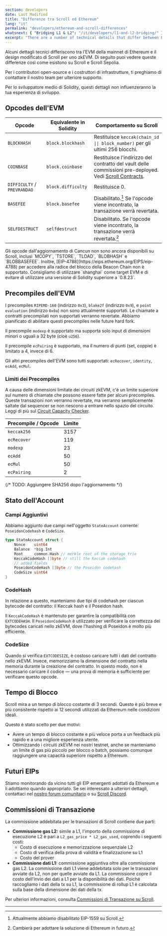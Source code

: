 ```yaml
---
section: developers
date: Last Modified
title: "Differenze tra Scroll ed Ethereum"
lang: "it"
permalink: "developers/ethereum-and-scroll-differences"
whatsnext: { "Bridging L1 & L2": "/it/developers/l1-and-l2-bridging/" }
excerpt: "There are a number of technical details that differ between Ethereum mainnet's EVM and Scroll's modified design for a zkEVM. Below you can see those differences as they exist now."
---
```



Alcuni dettagli tecnici differiscono tra l'EVM della mainnet di Ethereum e il design modificato di Scroll per uno zkEVM. Di seguito puoi vedere queste differenze così come esistono su Scroll e Scroll Sepolia.

Per i contributori open-source e i costruttori di infrastrutture, ti preghiamo di contattare il nostro team per ulteriore supporto.

<Aside type="tip" title="Non preoccuparti!">
  Per lo sviluppatore medio di Solidity, questi dettagli non influenzeranno la tua esperienza di sviluppo.
</Aside>

## Opcodes dell'EVM

| Opcode                      | Equivalente in Solidity | Comportamento su Scroll                                                                                     |
| --------------------------- | ----------------------- | ----------------------------------------------------------------------------------------------------------- |
| `BLOCKHASH`                 | `block.blockhash`       | Restituisce `keccak(chain_id \|\| block_number)` per gli ultimi 256 blocchi.                                 |
| `COINBASE`                  | `block.coinbase`        | Restituisce l'indirizzo del contratto del vault delle commissioni pre-deployed. Vedi [Scroll Contracts](/developers/scroll-contracts). |
| `DIFFICULTY` / `PREVRANDAO` | `block.difficulty`      | Restituisce 0.                                                                                                |
| `BASEFEE`                   | `block.basefee`         | Disabilitato.[^eip1559] Se l'opcode viene incontrato, la transazione verrà revertata.                        |
| `SELFDESTRUCT`              | `selfdestruct`          | Disabilitato. Se l'opcode viene incontrato, la transazione verrà revertata.[^willadpot]                       |

<Aside type="caution" title="">
Gli opcode dall'aggiornamento di Cancun non sono ancora disponibili su Scroll, inclusi `MCOPY`, `TSTORE`, `TLOAD`, `BLOBHASH` e `BLOBBASEFEE`. Inoltre, [EIP-4788](https://eips.ethereum.org/EIPS/eip-4788) per accedere alla radice del blocco della Beacon Chain non è supportato. Consigliamo di utilizzare `shanghai` come target EVM e di evitare di utilizzare una versione di Solidity superiore a `0.8.23`.
</Aside>

[^eip1559]: Attualmente abbiamo disabilitato EIP-1559 su Scroll.
[^willadpot]: Cambierà per adottare la soluzione di Ethereum in futuro.

## Precompiles dell'EVM

I precompiles `RIPEMD-160` (indirizzo `0x3`), `blake2f` (indirizzo `0x9`), e `point evaluation` (indirizzo `0x0a`) non sono attualmente supportati. Le chiamate a contratti precompilati non supportati verranno revertate. Abbiamo pianificato di abilitare questi precompiles nelle future hard fork.

Il precompile `modexp` è supportato ma supporta solo input di dimensioni minori o uguali a 32 byte (cioè `u256`).

Il precompile `ecPairing` è supportato, ma il numero di punti (set, coppie) è limitato a 4, invece di 6.

Gli altri precompiles dell'EVM sono tutti supportati: `ecRecover`, `identity`, `ecAdd`, `ecMul`.

### Limiti dei Precompiles

A causa delle dimensioni limitate dei circuiti zkEVM, c'è un limite superiore sul numero di chiamate che possono essere fatte per alcuni precompiles. Queste transazioni non verranno revertate, ma verranno semplicemente saltate dal sequencer se non riescono a entrare nello spazio del circuito. Leggi di più sul [Circuit Capacity Checker](/en/technology/sequencer/execution-node#circuit-capacity-checker).

| Precompile / Opcode | Limite | 
| ------------------- | ----- |
| `keccak256`         | 3157  |
| `ecRecover`         | 119   |
| `modexp`            | 23    |
| `ecAdd`             | 50    |
| `ecMul`             | 50    |
| `ecPairing`         | 2     |
{/* TODO: Aggiungere SHA256 dopo l'aggiornamento */}

## Stato dell'Account

### **Campi Aggiuntivi**

Abbiamo aggiunto due campi nell'oggetto `StateAccount` corrente: `PoseidonCodehash` e `CodeSize`.

```go
type StateAccount struct {
	Nonce    uint64
	Balance  *big.Int
	Root     common.Hash // merkle root of the storage trie
	KeccakCodeHash []byte // still the Keccak codehash
	// added fields
	PoseidonCodeHash []byte // the Poseidon codehash
	CodeSize uint64
}
```

### **CodeHash**

In relazione a questo, manteniamo due tipi di codehash per ciascun bytecode del contratto: il Keccak hash e il Poseidon hash.

Il `KeccakCodeHash` è mantenuto per garantire la compatibilità con `EXTCODEHASH`. Il `PoseidonCodeHash` è utilizzato per verificare la correttezza dei bytecodes caricati nello zkEVM, dove l'hashing di Poseidon è molto più efficiente.

### CodeSize

Quando si verifica `EXTCODESIZE`, è costoso caricare tutti i dati del contratto nello zkEVM. Invece, memorizziamo la dimensione del contratto nella memoria durante la creazione del contratto. In questo modo, non è necessario caricare il codice — una prova di memoria è sufficiente per verificare questo opcode.

## Tempo di Blocco

Scroll mira a un tempo di blocco costante di 3 secondi. Questo è più breve e più consistente rispetto ai 12 secondi utilizzati da Ethereum nelle condizioni ideali.

Questo è stato scelto per due motivi:

- Avere un tempo di blocco costante e più veloce porta a un feedback più rapido e a una migliore esperienza utente.
- Ottimizzando i circuiti zkEVM nei nostri testnet, anche se manteniamo un limite di gas più piccolo per blocco o batch, possiamo comunque raggiungere una capacità superiore rispetto a Ethereum.

## Futuri EIPs

Stiamo monitorando da vicino tutti gli EIP emergenti adottati da Ethereum e li adottiamo quando appropriato. Se sei interessato a ulteriori dettagli, contattaci nel [nostro forum comunitario](https://community.scroll.io) o su [Scroll Discord](https://discord.gg/scroll).

## Commissioni di Transazione

La commissione addebitata per le transazioni di Scroll contiene due parti:

- **Commissione gas L2:** simile a L1, l'importo della commissione di esecuzione L2 è pari a `L2_gas_price * L2_gas_used`, coprendo i seguenti costi:
  - Costo di esecuzione e memorizzazione sequenziale L2
  - Costo di verifica della prova di validità e finalizzazione su L1
  - Costo del prover
- **Commissione dati L1:** commissione aggiuntiva oltre alla commissione gas L2. La commissione dati L1 viene addebitata solo per le transazioni avviate da L2, non per quelle avviate da L1. La commissione copre il costo dell'invio dei dati a L1 per la disponibilità dei dati. Poiché raccogliamo i dati della tx su L1, la commissione di rollup L1 è calcolata sulla base della dimensione dei dati della tx.

Per ulteriori informazioni, consulta [Commissioni di Transazione su Scroll](/developers/transaction-fees-on-scroll).

---
